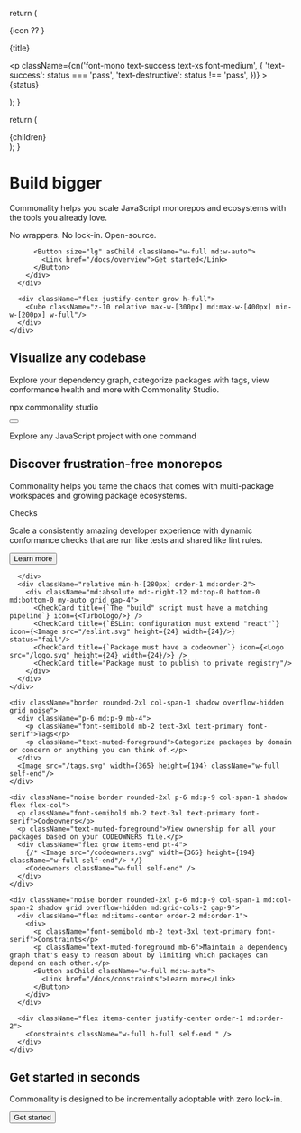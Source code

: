 
  return (
    <div className="rounded-md bg-interactive border py-3 px-5 flex items-center gap-4">
      {icon ?? <PackageCheck className="w-6 h-6" />}
      <p className="font-mono font-medium grow text-xs">{title}</p>
      <p
        className={cn('font-mono text-success text-xs font-medium', {
          'text-success': status === 'pass',
          'text-destructive': status !== 'pass',
        })}
      >
        {status}
      </p>
    </div>
  );
}

  return (
    <div className="border rounded-t-md w-full shadow">
      <div className="bg-muted flex items-center rounded-t-md p-2 gap-1 border-b">
        <div className="h-2 w-2 rounded-full bg-success" />
        <div className="h-2 w-2 rounded-full bg-warning" />
        <div className="h-2 w-2 rounded-full bg-destructive" />
      </div>
      <div className="">{children}</div>
    </div>
  );
}


<div className="px-6 relative noise pt-6 pb-32">
  <div className="py-8 md:py-16 px-6 md:px-20 rounded-2xl bg-interactive border container relative overflow-hidden">
    <div className="absolute top-0 right-0 bottom-0 left-0">
      <div className="absolute top-0 right-0 bottom-0 left-0 bg-gradient-to-t md:bg-gradient-to-r from-interactive to-transparent"/>
      <Grid className="object-cover w-full h-full rounded-2xl"/>
    </div>
    <div className="flex flex-col-reverse md:flex-row gap-6 items-stretch">
      <div className="max-w-[550px] relative z-10 flex text-center md:text-left items-center">
        <div>
          <h1 className="font-serif text-5xl md:text-8xl font-semibold text-primary mb-6 leading-none">Build bigger</h1>
          <p className="text-muted-foreground text-base md:text-lg mb-3 text-semibold">Commonality helps you scale JavaScript monorepos and ecosystems with the tools you already love.</p>
          <p className="text-muted-foreground text-base md:text-lg mb-6 text-semibold">No wrappers. No lock-in. Open-source.</p>

          <Button size="lg" asChild className="w-full md:w-auto">
            <Link href="/docs/overview">Get started</Link>
          </Button>
        </div>
      </div>

      <div className="flex justify-center grow h-full">
        <Cube className="z-10 relative max-w-[300px] md:max-w-[400px] min-w-[200px] w-full"/>
      </div>
    </div>
  </div>
</div>

<div className="flex items-center flex-col noise">
  <div className="px-6">
    <h2 className="font-serif text-4xl md:text-5xl font-semibold text-primary mb-4 leading-none text-center">Visualize any codebase</h2>
    <p className="text-muted-foreground text-base md:text-lg mb-12 text-center max-w-[600px] mx-auto">Explore your dependency graph, categorize packages with tags, view conformance health and more with Commonality Studio.</p>
    <ScreenshotSelector />
  </div>
  <div className="relative w-full flex items-end justify-center -mt-[300px] md:-mt-[400px] h-[300px] md:h-[400px]">
    <div className="absolute bg-gradient-to-t from-interactive from-25% to-transparent top-0 bottom-0 right-0 left-0"/>
    <div className="max-w-[500px] z-10 w-full text-center">
      <div className="inline-block px-6">
        <div className="relative">
          <div className="absolute -top-2 -right-2 -bottom-2 -left-2 border rounded-xl border-neutral-300 dark:border-neutral-800"/>
          <div className="absolute -top-1 -right-1 -bottom-1 -left-1 border rounded-lg border-neutral-400 dark:border-neutral-700"/>
          <div className="bg-background py-2 pr-3 pl-6 flex gap-2 flex-nowrap items-center rounded-md border border-neutral-500 dark:border-neutral-500">
            <p className="font-mono text-primary font-medium">npx commonality studio</p>
            <Button variant="ghost" size="icon" ><Copy className="w-4 h-4"/></Button>
          </div>
        </div>
      </div>
      <p className=" font-serif text-primary mt-4">Explore any JavaScript project with one command</p>
    </div>
  </div>
</div>

<div className="py-32 w-full bg-interactive relative px-6 z-10">
  <div className="mx-auto text-center mb-12">
    <h2 className="font-serif text-4xl md:text-5xl font-semibold text-primary mb-4 leading-none text-center">Discover <span className="italic">frustration-free</span> monorepos</h2>
    <p className="max-w-xl mx-auto text-muted-foreground text-base md:text-lg">Commonality helps you tame the chaos that comes with multi-package workspaces and growing package ecosystems.</p>
  </div>

  <div className="grid grid-cols-1 md:grid-cols-3 gap-8 max-w-screen-xl mx-auto">
    <div className="noise border rounded-2xl p-6 md:p-9 col-span-1 md:col-span-2 grid md:grid-cols-2 shadow gap-9 overflow-hidden relative">
      <div className="flex md:items-center order-2 md:order-1">
        <div>
          <p className="font-semibold mb-2 text-3xl text-primary font-serif">Checks</p>
          <p className="text-muted-foreground mb-6">Scale a consistently amazing developer experience with dynamic conformance checks that are run like tests and shared like lint rules.</p>
          <Button asChild className="w-full md:w-auto">
            <Link href="/docs/checks">Learn more</Link>
          </Button>
        </div>

      </div>
      <div className="relative min-h-[280px] order-1 md:order-2">
        <div className="md:absolute md:-right-12 md:top-0 bottom-0 md:bottom-0 my-auto grid gap-4">
          <CheckCard title={`The "build" script must have a matching pipeline`} icon={<TurboLogo/>} />
          <CheckCard title={`ESLint configuration must extend "react"`} icon={<Image src="/eslint.svg" height={24} width={24}/>} status="fail"/>
          <CheckCard title={`Package must have a codeowner`} icon={<Logo src="/logo.svg" height={24} width={24}/>} />
          <CheckCard title="Package must to publish to private registry"/>
        </div>
      </div>
    </div>

    <div className="border rounded-2xl col-span-1 shadow overflow-hidden grid noise">
      <div className="p-6 md:p-9 mb-4">
        <p className="font-semibold mb-2 text-3xl text-primary font-serif">Tags</p>
        <p className="text-muted-foreground">Categorize packages by domain or concern or anything you can think of.</p>
      </div>
      <Image src="/tags.svg" width={365} height={194} className="w-full self-end"/>
    </div>

    <div className="noise border rounded-2xl p-6 md:p-9 col-span-1 shadow flex flex-col">
      <p className="font-semibold mb-2 text-3xl text-primary font-serif">Codeowners</p>
      <p className="text-muted-foreground">View ownership for all your packages based on your CODEOWNERS file.</p>
      <div className="flex grow items-end pt-4">
        {/* <Image src="/codeowners.svg" width={365} height={194} className="w-full self-end"/> */}
        <Codeowners className="w-full self-end" />
      </div>
    </div>

    <div className="noise border rounded-2xl p-6 md:p-9 col-span-1 md:col-span-2 shadow grid overflow-hidden md:grid-cols-2 gap-9">
      <div className="flex md:items-center order-2 md:order-1">
        <div>
          <p className="font-semibold mb-2 text-3xl text-primary font-serif">Constraints</p>
          <p className="text-muted-foreground mb-6">Maintain a dependency graph that's easy to reason about by limiting which packages can depend on each other.</p>
          <Button asChild className="w-full md:w-auto">
            <Link href="/docs/constraints">Learn more</Link>
          </Button>
        </div>
      </div>

      <div className="flex items-center justify-center order-1 md:order-2">
        <Constraints className="w-full h-full self-end " />
      </div>
    </div>
  </div>

  <div className="flex justify-center w-full mt-32 flex-col items-center">
    <h2 className="font-serif text-4xl md:text-5xl font-semibold text-primary mb-4 leading-none text-center">Get started in seconds</h2>
    <p className="text-muted-foreground text-base md:text-lg mb-6 text-center md:text-left">Commonality is designed to be incrementally adoptable with zero lock-in.</p>
    <Button size="lg" asChild>
      <Link href="/docs/getting-started">Get started</Link>
    </Button>
  </div>

</div>
